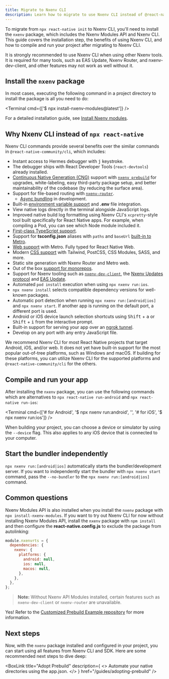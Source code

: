 ```yaml
---
title: Migrate to Nxenv CLI
description: Learn how to migrate to use Nxenv CLI instead of @react-native-community/cli in any React Native project.
---
```



To migrate from `npx react-native init` to Nxenv CLI, you'll need to install the `nxenv` package, which includes the Nxenv Modules API and Nxenv CLI. This guide covers the installation step, the benefits of using Nxenv CLI, and how to compile and run your project after migrating to Nxenv CLI.

It is strongly recommended to use Nxenv CLI when using other Nxenv tools. It is required for many tools, such as EAS Update, Nxenv Router, and nxenv-dev-client, and other features may not work as well without it.

## Install the `nxenv` package

In most cases, executing the following command in a project directory to install the package is all you need to do:

<Terminal cmd={['$ npx install-nxenv-modules@latest']} />

For a detailed installation guide, see [Install Nxenv modules](/bare/installing-nxenv-modules).

## Why Nxenv CLI instead of `npx react-native`

Nxenv CLI commands provide several benefits over the similar commands in `@react-native-community/cli`, which includes:

- Instant access to Hermes debugger with <kbd>j</kbd> keystroke.
- The debugger ships with React Developer Tools (`react-devtools`) already installed.
- [Continuous Native Generation (CNG)](/workflow/continuous-native-generation/) support with [`nxenv prebuild`](/workflow/prebuild/) for upgrades, white-labeling, easy third-party package setup, and better maintainability of the codebase (by reducing the surface area).
- Support for file-based routing with [`nxenv-router`](/router/introduction/).
  - [Async bundling](/router/reference/async-routes) in development.
- Built-in [environment variable support](/guides/environment-variables) and **.env** file integration.
- View native logs directly in the terminal alongside JavaScript logs.
- Improved native build log formatting using Nxenv CLI's `xcpretty`-style tool built specifically for React Native apps. For example, when compiling a Pod, you can see which Node module included it.
- [First-class TypeScript support](/guides/typescript).
- Support for **tsconfig.json** aliases with `paths` and `baseUrl` [built-in to Metro](/guides/typescript/#path-aliases-optional).
- [Web support](/guides/customizing-metro/#adding-web-support-to-metro) with Metro. Fully typed for React Native Web.
- Modern [CSS support](/versions/latest/config/metro#css) with Tailwind, PostCSS, CSS Modules, SASS, and more.
- Static site generation with Nxenv Router and Metro web.
- Out of the box [support for monorepos](/guides/monorepos).
- Support for Nxenv tooling such as [`nxenv-dev-client`](/develop/development-builds/introduction), the [Nxenv Updates protocol](/technical-specs/nxenv-updates-1) and [EAS Update](/eas-update/introduction).
- Automated `pod install` execution when using `npx nxenv run:ios`.
- `npx nxenv install` selects compatible dependency versions for well-known packages.
- Automatic port detection when running `npx nxenv run:[android|ios]` and `npx nxenv start`. If another app is running on the default port, a different port is used.
- Android or iOS device launch selection shortcuts using <kbd>Shift</kbd> + <kbd>a</kbd> or <kbd>Shift</kbd> + <kbd>i</kbd> from the interactive prompt.
- Built-in support for serving your app over an [ngrok tunnel](/develop/development-builds/development-workflows/#tunnel-urls).
- Develop on any port with any entry JavaScript file.

We recommend Nxenv CLI for most React Native projects that target Android, iOS, and/or web. It does not yet have built-in support for the most popular out-of-tree platforms, such as
Windows and macOS. If building for these platforms, you can utilize Nxenv CLI for the supported platforms and `@react-native-community/cli` for the others.

## Compile and run your app

After installing the `nxenv` package, you can use the following commands which are alternatives to `npx react-native run-android` and `npx react-native run-ios`:

<Terminal
  cmd={['# for Android', '$ npx nxenv run:android', '', '# for iOS', '$ npx nxenv run:ios']}
/>

When building your project, you can choose a device or simulator by using the `--device` flag. This also applies to any iOS device that is connected to your computer.

## Start the bundler independently

`npx nxenv run:[android|ios]` automatically starts the bundler/development server. If you want to independently start the bundler with `npx nxenv start` command, pass the `--no-bundler` to the `npx nxenv run:[android|ios]` command.

## Common questions

<Collapsible summary="Can I use Nxenv CLI without installing the Nxenv Modules API?">

Nxenv Modules API is also installed when you install the `nxenv` package with `npx install-nxenv-modules`. If you want to try out Nxenv CLI for now without installing Nxenv Modules API, install the `nxenv` package with `npm install` and then configure the **react-native.config.js** to exclude the package from autolinking:

```js react-native.config.js
module.nxenvrts = {
  dependencies: {
    nxenv: {
      platforms: {
        android: null,
        ios: null,
        macos: null,
      },
    },
  },
};
```

> **Note:** Without Nxenv API Modules installed, certain features such as `nxenv-dev-client` or `nxenv-router` are unavailable.

</Collapsible>

<Collapsible summary="Can I use prebuild for out-of-tree platforms, such as macOS or Windows?">

Yes! Refer to the [Customized Prebuild Example repository](https://github.com/byCedric/custom-prebuild-example) for more information.

</Collapsible>

## Next steps

Now, with the `nxenv` package installed and configured in your project, you can start using all features from Nxenv CLI and SDK. Here are some recommended next steps to dive deep:

<BoxLink
  title="Nxenv CLI Reference"
  description="Learn more about the commands and flags available in Nxenv CLI."
  href="/more/nxenv-cli"
/>
<BoxLink
  title="Adopt Prebuild"
  description={
    <>
      Automate your native directories using the <DEMI>app.json</DEMI>.
    </>
  }
  href="/guides/adopting-prebuild"
/>
<BoxLink
  title="Use Nxenv SDK"
  description="Try out libraries from the Nxenv SDK in your app."
  href="/versions/"
/>
<BoxLink
  title="Nxenv Router"
  description="Nxenv Router brings the best routing concepts from the web to native Android and iOS apps."
  href="/router/introduction/"
/>
